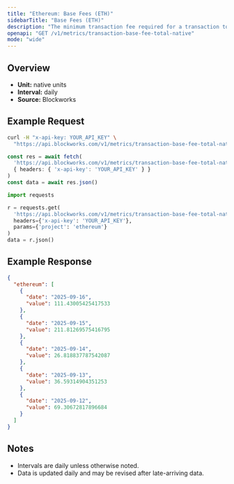 ```yaml
---
title: "Ethereum: Base Fees (ETH)"
sidebarTitle: "Base Fees (ETH)"
description: "The minimum transaction fee required for a transaction to be included in a block"
openapi: "GET /v1/metrics/transaction-base-fee-total-native"
mode: "wide"
---
```


## Overview

- **Unit:** native units
- **Interval:** daily
- **Source:** Blockworks

## Example Request

<CodeGroup>

```bash cURL
curl -H "x-api-key: YOUR_API_KEY" \
  "https://api.blockworks.com/v1/metrics/transaction-base-fee-total-native?project=ethereum"
```

```typescript TypeScript
const res = await fetch(
  'https://api.blockworks.com/v1/metrics/transaction-base-fee-total-native?project=ethereum',
  { headers: { 'x-api-key': 'YOUR_API_KEY' } }
)
const data = await res.json()
```

```python Python
import requests

r = requests.get(
  'https://api.blockworks.com/v1/metrics/transaction-base-fee-total-native',
  headers={'x-api-key': 'YOUR_API_KEY'},
  params={'project': 'ethereum'}
)
data = r.json()
```

</CodeGroup>

## Example Response

```json
{
  "ethereum": [
    {
      "date": "2025-09-16",
      "value": 111.43005425417533
    },
    {
      "date": "2025-09-15",
      "value": 211.81269575416795
    },
    {
      "date": "2025-09-14",
      "value": 26.818837787542087
    },
    {
      "date": "2025-09-13",
      "value": 36.59314904351253
    },
    {
      "date": "2025-09-12",
      "value": 69.30672817896684
    }
  ]
}
```

## Notes
- Intervals are daily unless otherwise noted.
- Data is updated daily and may be revised after late-arriving data.